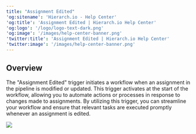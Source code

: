 ```yaml
---
title: "Assignment Edited"
'og:sitename': 'Hierarch.io - Help Center'
'og:title': 'Assignment Edited | Hierarch.io Help Center'
'og:logo': '/logo/logo-text-dark.png'
'og:image': '/images/help-center-banner.png'
'twitter:title': 'Assignment Edited | Hierarch.io Help Center'
'twitter:image': '/images/help-center-banner.png'
---
```


## Overview

The "Assignment Edited" trigger initiates a workflow when an assignment in the pipeline is modified or updated. This trigger activates at the start of the workflow, allowing you to automate actions or processes in response to changes made to assignments. By utilizing this trigger, you can streamline your workflow and ensure that relevant tasks are executed promptly whenever an assignment is edited.

![](/images/workflows/assignment_edited001.png)